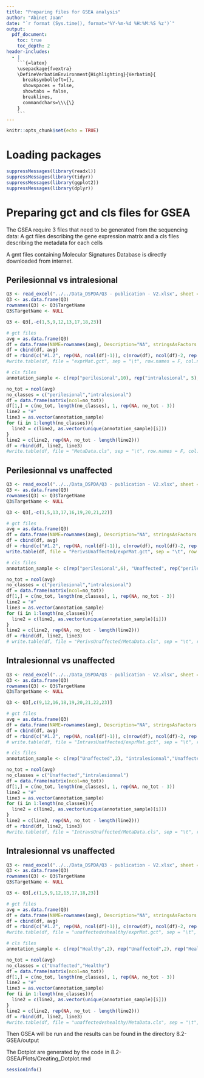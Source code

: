 ```yaml
---
title: "Preparing files for GSEA analysis"
author: "Abinet Joan"
date: "`r format (Sys.time(), format='%Y-%m-%d %H:%M:%S %z')`"
output:
  pdf_document:
    toc: true
    toc_depth: 2
header-includes:
  - |
    ```{=latex}
    \usepackage{fvextra}
    \DefineVerbatimEnvironment{Highlighting}{Verbatim}{
      breaksymbolleft={}, 
      showspaces = false,
      showtabs = false,
      breaklines,
      commandchars=\\\{\}
    }
    ```
---
```



```r
knitr::opts_chunk$set(echo = TRUE)
```

# Loading packages
```r
suppressMessages(library(readxl))
suppressMessages(library(tidyr))
suppressMessages(library(ggplot2))
suppressMessages(library(dplyr))
```

# Preparing gct and cls files for GSEA
The GSEA require 3 files that need to be generated from the sequencing data: A gct files describing the gene expression matrix and a cls files describing the metadata for each cells

A gmt files containing Molecular Signatures Database is directly downloaded from internet.

## Perilesionnal vs intralesional

```r
Q3 <- read_excel("../../Data_DSPDA/Q3 - publication - V2.xlsx", sheet = "TargetCountMatrix")
Q3 <- as.data.frame(Q3)
rownames(Q3) <- Q3$TargetName
Q3$TargetName <- NULL

Q3 <- Q3[,-c(1,5,9,12,13,17,18,23)]
```


```r
# gct files
avg = as.data.frame(Q3)
df = data.frame(NAME=rownames(avg), Description="NA", stringsAsFactors = F)
df = cbind(df, avg)
df = rbind(c("#1.2", rep(NA, ncol(df)-1)), c(nrow(df), ncol(df)-2, rep(NA, ncol(df)-2)), colnames(df), df)
#write.table(df, file = "exprMat.gct", sep = "\t", row.names = F, col.names = F, na = "", quote = F)
```

```r
# cls files
annotation_sample <- c(rep("perilesional",10), rep("intralesional", 5), "perilesional")

no_tot = ncol(avg)
no_classes = c("perilesional","intralesional")
df = data.frame(matrix(ncol=no_tot))
df[1,] = c(no_tot, length(no_classes), 1, rep(NA, no_tot - 3))
line2 = "#"
line3 = as.vector(annotation_sample)
for (i in 1:length(no_classes)){
  line2 = c(line2, as.vector(unique(annotation_sample)[i]))
}
line2 = c(line2, rep(NA, no_tot - length(line2)))
df = rbind(df, line2, line3)
#write.table(df, file = "MetaData.cls", sep = "\t", row.names = F, col.names = F, na = "", quote = F)
```

## Perilesionnal vs unaffected
```r
Q3 <- read_excel("../../Data_DSPDA/Q3 - publication - V2.xlsx", sheet = "TargetCountMatrix")
Q3 <- as.data.frame(Q3)
rownames(Q3) <- Q3$TargetName
Q3$TargetName <- NULL

Q3 <- Q3[,-c(1,5,13,17,16,19,20,21,22)]
```

```r
# gct files
avg = as.data.frame(Q3)
df = data.frame(NAME=rownames(avg), Description="NA", stringsAsFactors = F)
df = cbind(df, avg)
df = rbind(c("#1.2", rep(NA, ncol(df)-1)), c(nrow(df), ncol(df)-2, rep(NA, ncol(df)-2)), colnames(df), df)
write.table(df, file = "PerivsUnaffected/exprMat.gct", sep = "\t", row.names = F, col.names = F, na = "", quote = F)
```

```r
# cls files
annotation_sample <- c(rep("perilesional",6), "Unaffected", rep("perilesional",2),"Unaffected", rep("perilesional",2), rep("Unaffected",2), "perilesional")

no_tot = ncol(avg)
no_classes = c("perilesional","intralesional")
df = data.frame(matrix(ncol=no_tot))
df[1,] = c(no_tot, length(no_classes), 1, rep(NA, no_tot - 3))
line2 = "#"
line3 = as.vector(annotation_sample)
for (i in 1:length(no_classes)){
  line2 = c(line2, as.vector(unique(annotation_sample)[i]))
}
line2 = c(line2, rep(NA, no_tot - length(line2)))
df = rbind(df, line2, line3)
# write.table(df, file = "PerivsUnaffected/MetaData.cls", sep = "\t", row.names = F, col.names = F, na = "", quote = F)
```



## Intralesionnal vs unaffected
```r
Q3 <- read_excel("../../Data_DSPDA/Q3 - publication - V2.xlsx", sheet = "TargetCountMatrix")
Q3 <- as.data.frame(Q3)
rownames(Q3) <- Q3$TargetName
Q3$TargetName <- NULL

Q3 <- Q3[,c(9,12,16,18,19,20,21,22,23)]
```

```r
# gct files
avg = as.data.frame(Q3)
df = data.frame(NAME=rownames(avg), Description="NA", stringsAsFactors = F)
df = cbind(df, avg)
df = rbind(c("#1.2", rep(NA, ncol(df)-1)), c(nrow(df), ncol(df)-2, rep(NA, ncol(df)-2)), colnames(df), df)
# write.table(df, file = "IntravsUnaffected/exprMat.gct", sep = "\t", row.names = F, col.names = F, na = "", quote = F)
```

```r
# cls files
annotation_sample <- c(rep("Unaffected",2), "intralesionnal","Unaffected", rep("intralesionnal",4), "Unaffected")

no_tot = ncol(avg)
no_classes = c("Unaffected","intralesionnal")
df = data.frame(matrix(ncol=no_tot))
df[1,] = c(no_tot, length(no_classes), 1, rep(NA, no_tot - 3))
line2 = "#"
line3 = as.vector(annotation_sample)
for (i in 1:length(no_classes)){
  line2 = c(line2, as.vector(unique(annotation_sample)[i]))
}
line2 = c(line2, rep(NA, no_tot - length(line2)))
df = rbind(df, line2, line3)
#write.table(df, file = "IntravsUnaffected/MetaData.cls", sep = "\t", row.names = F, col.names = F, na = "", quote = F)
```


## Intralesionnal vs unaffected
```r
Q3 <- read_excel("../../Data_DSPDA/Q3 - publication - V2.xlsx", sheet = "TargetCountMatrix")
Q3 <- as.data.frame(Q3)
rownames(Q3) <- Q3$TargetName
Q3$TargetName <- NULL

Q3 <- Q3[,c(1,5,9,12,13,17,18,23)]
```

```r
# gct files
avg = as.data.frame(Q3)
df = data.frame(NAME=rownames(avg), Description="NA", stringsAsFactors = F)
df = cbind(df, avg)
df = rbind(c("#1.2", rep(NA, ncol(df)-1)), c(nrow(df), ncol(df)-2, rep(NA, ncol(df)-2)), colnames(df), df)
#write.table(df, file = "unaffectedvshealthy/exprMat.gct", sep = "\t", row.names = F, col.names = F, na = "", quote = F)
```

```r
# cls files
annotation_sample <- c(rep("Healthy",2), rep("Unaffected",2), rep("Healthy",2), rep("Unaffected",2))

no_tot = ncol(avg)
no_classes = c("Unaffected","Healthy")
df = data.frame(matrix(ncol=no_tot))
df[1,] = c(no_tot, length(no_classes), 1, rep(NA, no_tot - 3))
line2 = "#"
line3 = as.vector(annotation_sample)
for (i in 1:length(no_classes)){
  line2 = c(line2, as.vector(unique(annotation_sample)[i]))
}
line2 = c(line2, rep(NA, no_tot - length(line2)))
df = rbind(df, line2, line3)
#write.table(df, file = "unaffectedvshealthy/MetaData.cls", sep = "\t", row.names = F, col.names = F, na = "", quote = F)
```

Then GSEA will be run and the results can be found in the directory 8.2-GSEA/output

The Dotplot are generated by the code in 8.2-GSEA/Plots/Creating_Dotplot.rmd

```r
sessionInfo()
```

